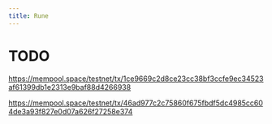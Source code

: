 ```yaml
---
title: Rune
---
```


# TODO

https://mempool.space/testnet/tx/1ce9669c2d8ce23cc38bf3ccfe9ec34523af61399db1e2313e9baf88d4266938

https://mempool.space/testnet/tx/46ad977c2c75860f675fbdf5dc4985cc604de3a93f827e0d07a626f27258e374

